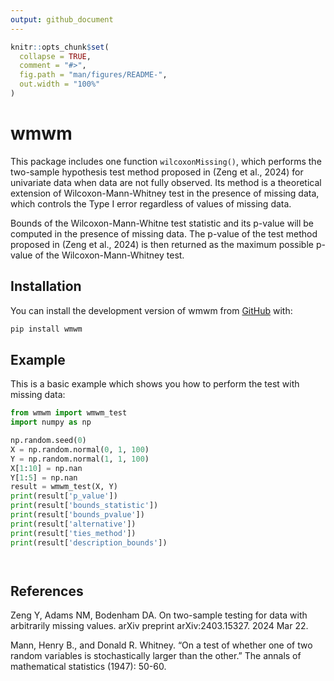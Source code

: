 ```yaml
---
output: github_document
---
```


<!-- README.md is generated from README.Rmd. Please edit that file -->

```r
knitr::opts_chunk$set(
  collapse = TRUE,
  comment = "#>",
  fig.path = "man/figures/README-",
  out.width = "100%"
)
```

# wmwm

<!-- badges: start -->
<!-- badges: end -->

This package includes one function `wilcoxonMissing()`, which performs the two-sample hypothesis test method proposed in (Zeng et al., 2024) for univariate data when data are not fully observed. Its method is a theoretical extension of Wilcoxon-Mann-Whitney test in the presence of missing data, which controls the Type I error regardless of values of missing data.

Bounds of the Wilcoxon-Mann-Whitne test statistic and its p-value will be computed in the presence of missing data. The p-value of the test method proposed in (Zeng et al., 2024) is then returned as the maximum possible p-value of the Wilcoxon-Mann-Whitney test.

## Installation

You can install the development version of wmwm from [GitHub](https://github.com/) with:

``` sh
pip install wmwm
```

## Example

This is a basic example which shows you how to perform the test with missing data:

```python
from wmwm import wmwm_test
import numpy as np

np.random.seed(0)
X = np.random.normal(0, 1, 100)
Y = np.random.normal(1, 1, 100)
X[1:10] = np.nan
Y[1:5] = np.nan
result = wmwm_test(X, Y)
print(result['p_value'])
print(result['bounds_statistic'])
print(result['bounds_pvalue'])
print(result['alternative'])
print(result['ties_method'])
print(result['description_bounds'])
```
```python
```


```python
```

## References 

Zeng Y, Adams NM, Bodenham DA. On two-sample testing for data with arbitrarily 
missing values. arXiv preprint arXiv:2403.15327. 2024 Mar 22.

Mann, Henry B., and Donald R. Whitney. "On a test of whether one of two random variables is stochastically larger than the other." The annals of mathematical statistics (1947): 50-60.
